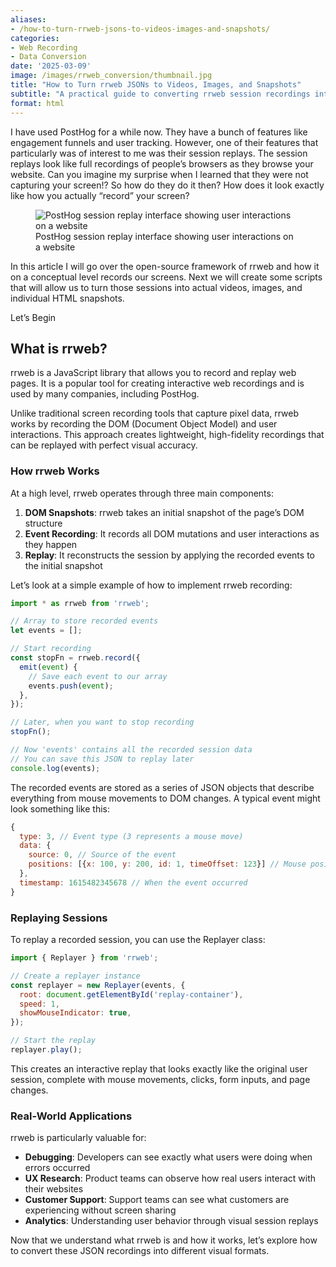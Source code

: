 ```yaml
---
aliases:
- /how-to-turn-rrweb-jsons-to-videos-images-and-snapshots/
categories:
- Web Recording
- Data Conversion
date: '2025-03-09'
image: /images/rrweb_conversion/thumbnail.jpg
title: "How to Turn rrweb JSONs to Videos, Images, and Snapshots"
subtitle: "A practical guide to converting rrweb session recordings into various visual formats"
format: html
---
```


I have used PostHog for a while now. They have a bunch of features like engagement funnels and user tracking. However, one of their features that particularly was of interest to me was their session replays. The session replays look like full recordings of people's browsers as they browse your website. Can you imagine my surprise when I learned that they were not capturing your screen!? So how do they do it then? How does it look exactly like how you actually "record" your screen?

![PostHog session replay interface showing user interactions on a website](https://res.cloudinary.com/dmukukwp6/image/upload/v1/posthog.com/src/components/Product/ProductAnalytics/images/screenshot-product-analytics)

In this article I will go over the open-source framework of rrweb and how it on a conceptual level records our screens. Next we will create some scripts that will allow us to turn those sessions into actual videos, images, and individual HTML snapshots.

Let's Begin

## What is rrweb?

rrweb is a JavaScript library that allows you to record and replay web pages. It is a popular tool for creating interactive web recordings and is used by many companies, including PostHog. 

Unlike traditional screen recording tools that capture pixel data, rrweb works by recording the DOM (Document Object Model) and user interactions. This approach creates lightweight, high-fidelity recordings that can be replayed with perfect visual accuracy.

### How rrweb Works

At a high level, rrweb operates through three main components:

1. **DOM Snapshots**: rrweb takes an initial snapshot of the page's DOM structure
2. **Event Recording**: It records all DOM mutations and user interactions as they happen
3. **Replay**: It reconstructs the session by applying the recorded events to the initial snapshot

Let's look at a simple example of how to implement rrweb recording:

```javascript
import * as rrweb from 'rrweb';

// Array to store recorded events
let events = [];

// Start recording
const stopFn = rrweb.record({
  emit(event) {
    // Save each event to our array
    events.push(event);
  },
});

// Later, when you want to stop recording
stopFn();

// Now 'events' contains all the recorded session data
// You can save this JSON to replay later
console.log(events);
```

The recorded events are stored as a series of JSON objects that describe everything from mouse movements to DOM changes. A typical event might look something like this:

```javascript
{
  type: 3, // Event type (3 represents a mouse move)
  data: {
    source: 0, // Source of the event
    positions: [{x: 100, y: 200, id: 1, timeOffset: 123}] // Mouse position
  },
  timestamp: 1615482345678 // When the event occurred
}
```

### Replaying Sessions

To replay a recorded session, you can use the Replayer class:

```javascript
import { Replayer } from 'rrweb';

// Create a replayer instance
const replayer = new Replayer(events, {
  root: document.getElementById('replay-container'),
  speed: 1,
  showMouseIndicator: true,
});

// Start the replay
replayer.play();
```

This creates an interactive replay that looks exactly like the original user session, complete with mouse movements, clicks, form inputs, and page changes.

### Real-World Applications

rrweb is particularly valuable for:

- **Debugging**: Developers can see exactly what users were doing when errors occurred
- **UX Research**: Product teams can observe how real users interact with their websites
- **Customer Support**: Support teams can see what customers are experiencing without screen sharing
- **Analytics**: Understanding user behavior through visual session replays

Now that we understand what rrweb is and how it works, let's explore how to convert these JSON recordings into different visual formats.



